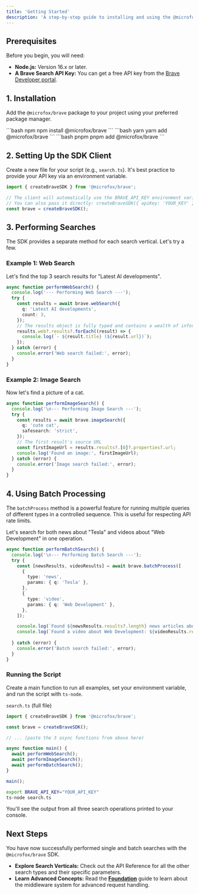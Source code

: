 ```yaml
---
title: 'Getting Started'
description: 'A step-by-step guide to installing and using the @microfox/brave SDK to perform your first web searches.'
---
```


## Prerequisites

Before you begin, you will need:
-   **Node.js:** Version 16.x or later.
-   **A Brave Search API Key:** You can get a free API key from the [Brave Developer portal](https://brave.com/search/api/).

## 1. Installation

Add the `@microfox/brave` package to your project using your preferred package manager.

<CodeGroup>
```bash npm
npm install @microfox/brave
```
```bash yarn
yarn add @microfox/brave
```
```bash pnpm
pnpm add @microfox/brave
```
</CodeGroup>

## 2. Setting Up the SDK Client

Create a new file for your script (e.g., `search.ts`). It's best practice to provide your API key via an environment variable.

```typescript
import { createBraveSDK } from '@microfox/brave';

// The client will automatically use the BRAVE_API_KEY environment variable.
// You can also pass it directly: createBraveSDK({ apiKey: 'YOUR_KEY' })
const brave = createBraveSDK();
```

## 3. Performing Searches

The SDK provides a separate method for each search vertical. Let's try a few.

### Example 1: Web Search
Let's find the top 3 search results for "Latest AI developments".

```typescript
async function performWebSearch() {
  console.log('--- Performing Web Search ---');
  try {
    const results = await brave.webSearch({
      q: 'Latest AI developments',
      count: 3,
    });
    // The results object is fully typed and contains a wealth of information
    results.web?.results?.forEach((result) => {
      console.log(`- ${result.title} (${result.url})`);
    });
  } catch (error) {
    console.error('Web search failed:', error);
  }
}
```

### Example 2: Image Search
Now let's find a picture of a cat.

```typescript
async function performImageSearch() {
  console.log('\n--- Performing Image Search ---');
  try {
    const results = await brave.imageSearch({
      q: 'cute cat',
      safesearch: 'strict',
    });
    // The first result's source URL
    const firstImageUrl = results.results?.[0]?.properties?.url;
    console.log('Found an image:', firstImageUrl);
  } catch (error) {
    console.error('Image search failed:', error);
  }
}
```

## 4. Using Batch Processing

The `batchProcess` method is a powerful feature for running multiple queries of different types in a controlled sequence. This is useful for respecting API rate limits.

Let's search for both news about "Tesla" and videos about "Web Development" in one operation.

```typescript
async function performBatchSearch() {
  console.log('\n--- Performing Batch Search ---');
  try {
    const [newsResults, videoResults] = await brave.batchProcess([
      {
        type: 'news',
        params: { q: 'Tesla' },
      },
      {
        type: 'video',
        params: { q: 'Web Development' },
      },
    ]);

    console.log(`Found ${newsResults.results?.length} news articles about Tesla.`);
    console.log(`Found a video about Web Development: ${videoResults.results?.[0]?.url}`);
    
  } catch (error) {
    console.error('Batch search failed:', error);
  }
}
```

### Running the Script
Create a main function to run all examples, set your environment variable, and run the script with `ts-node`.

`search.ts` (full file)
```typescript
import { createBraveSDK } from '@microfox/brave';

const brave = createBraveSDK();

// ... (paste the 3 async functions from above here)

async function main() {
  await performWebSearch();
  await performImageSearch();
  await performBatchSearch();
}

main();
```

```bash
export BRAVE_API_KEY="YOUR_API_KEY"
ts-node search.ts
```
You'll see the output from all three search operations printed to your console.

## Next Steps
You have now successfully performed single and batch searches with the `@microfox/brave` SDK.
-   **Explore Search Verticals:** Check out the API Reference for all the other search types and their specific parameters.
-   **Learn Advanced Concepts:** Read the **[Foundation](/micro-sdks/brave/foundation)** guide to learn about the middleware system for advanced request handling.
